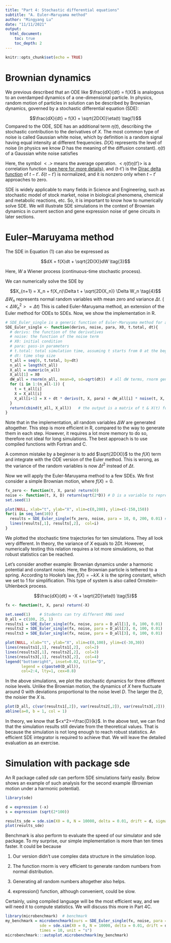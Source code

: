 ```yaml
---
title: "Part 4: Stochastic differential equations"
subtitle: "A. Euler–Maruyama method"
author: "Mingyang Lu"
date: "11/11/2021"
output: 
  html_document:
    toc: true
    toc_depth: 2
---
```


```r
knitr::opts_chunk$set(echo = TRUE)
```

# Brownian dynamics 

We previous described that an ODE like $\frac{dX}{dt} = f(X)$ is analogous to an overdamped dynamics of a one-dimensional particle. In physics, random motion of particles in solution can be described by Brownian dynamics, governed by a stochastic differential equation (SDE):

$$\frac{dX}{dt} = f(X) + \sqrt{2D(X)}\eta(t) \tag{1}$$
Compared to the ODE, SDE has an additional term $\eta(t)$, describing the stochastic contribution to the derivatives of $X$. The most common type of noise is called Gaussian white noise, which by definition is a random signal having equal intensity at different frequencies. $D(X)$ represents the level of noise (in physics we know $D$ has the meaning of the diffusion constant). $\eta(t)$ of a Gaussian white noise satisfies

\begin{equation}
\begin{cases} <\eta(t)> = 0  \\
              <\eta(t)\eta(t')> = \delta (t-t')  \tag{2} \end{cases}
\end{equation}

Here, the symbol $<.>$ means the average operation. $<\eta(t)\eta(t')>$ is a correlation function ([see here for more details](https://en.wikipedia.org/wiki/Correlation_function_(statistical_mechanics))), and \delta (t-t') is the [Dirac delta function](https://en.wikipedia.org/wiki/Dirac_delta_function) of $t-t'$. $\delta (t-t')$ is normalized, and it is nonzero only when $t-t'$ approaches to zero. 

SDE is widely applicable to many fields in Science and Engineering, such as stochastic model of stock market, noise in biological phenomena, chemical and metabolic reactions, etc. So, it is important to know how to numerically solve SDE. We will illustrate SDE simulations in the context of Brownian dynamics in current section and gene expression noise of gene circuits in later sections. 

# Euler–Maruyama method

The SDE in Equation (1) can also be expressed as 

$$dX = f(X)dt + \sqrt{2D(X)}dW \tag{3}$$

Here, $W$ a Wiener process (continuous-time stochastic process). 

We can numerically solve the SDE by

$$X_{n+1} = X_n + f(X_n)\Delta t + \sqrt{2D(X_n)} \Delta W_n \tag{4}$$
$\Delta W_n$ represents normal random variables with mean zero and variance $\Delta t$. ($<\Delta W_n^2> = \Delta t$) This is called Euler-Maruyama method, an extension of the Euler method for ODEs to SDEs. Now, we show the implementation in R. 

```r
# SDE_Euler_single is a generic function of Euler-Maruyama method for a single SDE, similar to Euler_single from Part 02B
SDE_Euler_single <- function(derivs, noise, para, X0, t.total, dt){
  # derivs: the function of the derivatives 
  # noise: the function of the noise term 
  # X0: initial condition
  # para: pass-in parameters
  # t.total: total simulation time, assuming t starts from 0 at the beginning
  # dt: time step size 
  t_all = seq(0, t.total, by=dt)
  n_all = length(t_all)
  X_all = numeric(n_all)
  X_all[1] = X0
  dW_all = rnorm(n_all, mean=0, sd=sqrt(dt))  # all dW terms, rnorm generate random variables from normal distribution
  for (i in 1:(n_all-1)) {
    t = t_all[i]
    X = X_all[i]
    X_all[i+1] = X + dt * derivs(t, X, para) + dW_all[i] * noise(t, X, para)
  }
  return(cbind(t_all, X_all))   # the output is a matrix of t & X(t) for all time steps
}
```

Note that in the implementation, all random variables $\Delta W$ are generated altogether. This step is more efficient in R, compared to the way to generate them in each step. However, it requires a lot more memory to do so, therefore not ideal for long simulations. The best approach is to use compiled functions with Fortran and C.

A common mistake by a beginner is to add $\sqrt{2D(X)}$ to the $f(X)$ term and integrate with the ODE version of the Euler method. This is wrong, as the variance of the random variables is now $\Delta t^2$ instead of $\Delta t$. 

Now we will apply the Euler-Maruyama method to a few SDEs. We first consider a simple Brownian motion, where $f(X) = 0$.

``` r
fx_zero <- function(t, X, para) return(0)
noise <- function(t, X, D) return(sqrt(2*D)) # D is a variable to represent noise levels, 
set.seed(1)

plot(NULL, xlab="t", ylab="X", xlim=c(0,200), ylim=c(-150,150)) 
for(i in seq_len(10)) {
  results = SDE_Euler_single(fx_zero, noise, para = 10, 0, 200, 0.01) # D = 10
  lines(results[,1], results[,2],  col=i)
}
```

We plotted the stochastic time trajectories for ten simulations. They all look very different. In theory, the variance of $X$ equals to $2Dt$. However, numerically testing this relation requires a lot more simulations, so that robust statistics can be reached. 

Let's consider another example: Brownian dynamics under a harmonic potential and constant noise. Here, the Brownian particle is tethered to a spring. According to Hooke's law, $f(X) = - kX$. $k$ is the spring constant, which we set to 1 for simplification. This type of system is also called Ornstein–Uhlenbeck process. 

$$\frac{dX}{dt} = -X + \sqrt{2D}\eta(t) \tag{5}$$

```r
fx <- function(t, X, para) return(-X)

set.seed(1)    # Students can try different RNG seed
D_all = c(100, 25, 1)
results1 = SDE_Euler_single(fx, noise, para = D_all[1], 0, 100, 0.01)
results2 = SDE_Euler_single(fx, noise, para = D_all[2], 0, 100, 0.01)
results3 = SDE_Euler_single(fx, noise, para = D_all[3], 0, 100, 0.01)

plot(NULL, xlab="t", ylab="X", xlim=c(0,100), ylim=c(-30,30)) 
lines(results1[,1], results1[,2],  col=2)
lines(results2[,1], results2[,2],  col=3)
lines(results3[,1], results3[,2],  col=4)
legend("bottomright", inset=0.02, title="D", 
       legend = c(paste0(D_all)),
       col=2:4, lty=1, cex=0.8)
```

In the above simulations, we plot the stochastic dynamics for three different noise levels. Unlike the Brownian motion, the dynamics of $X$ here fluctuate around 0 with deviations proportional to the noise level $D$. The larger the $D$, the noisier the $X$ is.

``` r
plot(D_all, c(var(results1[,2]), var(results2[,2]), var(results3[,2])), type = "p", xlab = "D", ylab = "Variance")
abline(a=0, b = 1, col = 1)
```

In theory, we know that $<x^2>=\frac{D}{k}$. In the above test, we can find that the simulation results still deviate from the theoretical values. That is because the simulation is not long enough to reach robust statistics. An efficient SDE integrator is required to achieve that. We will leave the detailed evaluation as an exercise. 

# Simulation with package sde

An R package called *sde* can perform SDE simulations fairly easily. Below shows an example of such analysis for the second example (Brownian motion under a harmonic potential).

```r
library(sde)
```

```r
d = expression (-x)
s = expression (sqrt(2*100))

results_sde = sde.sim(X0 = 0, N = 10000, delta = 0.01, drift = d, sigma = s, method = "euler")
plot(results_sde)
```

Benchmark is also perform to evaluate the speed of our simulator and sde package. To my surprise, our simple implementation is more than ten times faster. It could be because

(1) Our version didn't use complex data structure in the simulation loop.

(2) The function rnorm is very efficient to generate random numbers from normal distribution.

(3) Generating all random numbers altogether also helps. 

(4) expression() function, although convenient, could be slow.

Certainly, using compiled language will be the most efficient way, and we will need it to compute statistics. We will discuss this more in Part 4C.

```r
library(microbenchmark)  # benchmark
my_benchmark = microbenchmark(ours = SDE_Euler_single(fx, noise, para = 100, 0, 100, 0.01),
               sde = sde.sim(X0 = 0, N = 10000, delta = 0.01, drift = d, sigma = s, method = "euler"),
               times = 10, unit = "s")  
microbenchmark:::autoplot.microbenchmark(my_benchmark)
```

